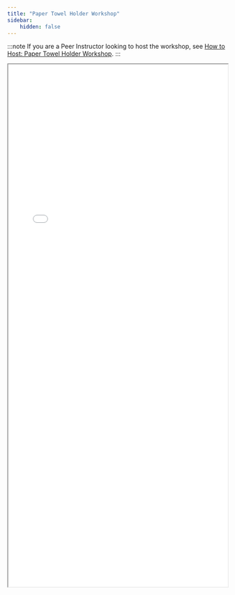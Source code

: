 ```yaml
---
title: "Paper Towel Holder Workshop"
sidebar:
    hidden: false
---
```


:::note
If you are a Peer Instructor looking to host the workshop, see [How to Host: Paper Towel Holder Workshop](/workshop/machine-towel-holder-internal/).
:::

<iframe src="/machine-paper-towel-holder-guide.pdf" width="100%" height="1200px" style="min-height: 450px">
  <embed src="/machine-paper-towel-holder-guide.pdf" type="application/pdf" />
</iframe>
